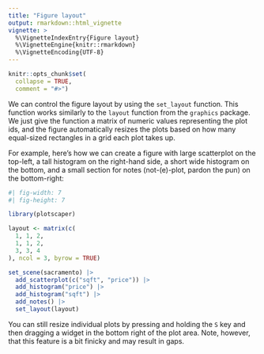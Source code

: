 ```yaml
---
title: "Figure layout"
output: rmarkdown::html_vignette
vignette: >
  %\VignetteIndexEntry{Figure layout}
  %\VignetteEngine{knitr::rmarkdown}
  %\VignetteEncoding{UTF-8}
---
```


```r
knitr::opts_chunk$set(
  collapse = TRUE,
  comment = "#>")
```

We can control the figure layout by using the `set_layout` function. This function works similarly to the `layout` function from the `graphics` package. We just give the function a matrix of numeric values representing the plot ids, and the figure automatically resizes the plots based on how many equal-sized rectangles in a grid each plot takes up. 

For example, here's how we can create a figure with large scatterplot on the top-left, a tall histogram on the right-hand side, a short wide histogram on the bottom, and a small section for notes (not-(e)-plot, pardon the pun) on the bottom-right:

```r
#| fig-width: 7
#| fig-height: 7

library(plotscaper)

layout <- matrix(c(
  1, 1, 2,
  1, 1, 2,
  3, 3, 4
), ncol = 3, byrow = TRUE)

set_scene(sacramento) |>
  add_scatterplot(c("sqft", "price")) |>
  add_histogram("price") |>
  add_histogram("sqft") |>
  add_notes() |>
  set_layout(layout)

```

You can still resize individual plots by pressing and holding the `S` key and then dragging a widget in the bottom right of the plot area. Note, however, that this feature is a bit finicky and may result in gaps. 
